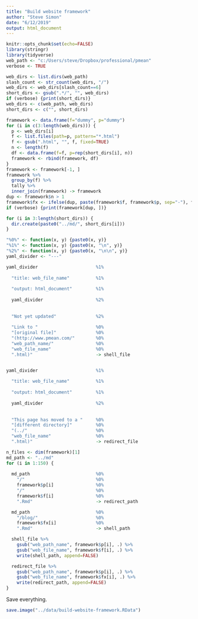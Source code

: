 ```yaml
---
title: "Build website framework"
author: "Steve Simon"
date: "6/12/2019"
output: html_document
---
```


```r
knitr::opts_chunk$set(echo=FALSE)
library(stringr)
library(tidyverse)
web_path <- "c:/Users/steve/Dropbox/professional/pmean"
verbose <- TRUE
```

```r
web_dirs <- list.dirs(web_path)
slash_count <- str_count(web_dirs, "/")
web_dirs <- web_dirs[slash_count==6]
short_dirs <- gsub(".*/", "", web_dirs)
if (verbose) {print(short_dirs)}
web_dirs <- c(web_path, web_dirs)
short_dirs <- c("", short_dirs)
```

```r
framework <- data.frame(f="dummy", p="dummy")
for (i in c(3:length(web_dirs))) {
  p <- web_dirs[i]
  f <- list.files(path=p, pattern="*.html")
  f <- gsub(".html", "", f, fixed=TRUE)
  n <- length(f)
  df <- data.frame(f=f, p=rep(short_dirs[i], n))
  framework <- rbind(framework, df)
}
framework <- framework[-1, ]
framework %>% 
  group_by(f) %>%
  tally %>%
  inner_join(framework) -> framework
dup <- framework$n > 1
framework$fx <- ifelse(dup, paste(framework$f, framework$p, sep="-"), framework$f)
if (verbose) {print(framework[dup, ])}
```

```r
for (i in 3:length(short_dirs)) {
  dir.create(paste0("../md/", short_dirs[i]))
}
```

```r
"%0%" <- function(x, y) {paste0(x, y)}
"%1%" <- function(x, y) {paste0(x, "\n", y)}
"%2%" <- function(x, y) {paste0(x, "\n\n", y)}
yaml_divider <- "---"

yaml_divider                      %1%
  
  "title: web_file_name"          %1%
  
  "output: html_document"         %1%
  
  yaml_divider                    %2%
  
  
  "Not yet updated"               %2%
  
  "Link to "                      %0%
  "[original file]"               %0%
  "(http://www.pmean.com/"        %0%
  "web_path_name/"                %0%
  "web_file_name"                 %0%
  ".html)"                        -> shell_file


yaml_divider                      %1%
  
  "title: web_file_name"          %1%
  
  "output: html_document"         %1%
  
  yaml_divider                    %2%
  
  
  "This page has moved to a "     %0%
  "[different directory]"         %0%
  "(../"                          %0%
  "web_file_name"                 %0%
  ".html)"                        -> redirect_file

n_files <- dim(framework)[1]
md_path <- "../md"
for (i in 1:150) {
  
  md_path                         %0%
    "/"                           %0%
    framework$p[i]                %0%
    "/"                           %0%
    framework$f[i]                %0%
    ".Rmd"                        -> redirect_path

  md_path                         %0%
    "/blog/"                      %0%
    framework$fx[i]               %0%
    ".Rmd"                        -> shell_path

  shell_file %>%
    gsub("web_path_name", framework$p[i], .) %>%
    gsub("web_file_name", framework$f[i], .) %>%
    write(shell_path, append=FALSE)

  redirect_file %>%
    gsub("web_path_name", framework$p[i], .) %>%
    gsub("web_file_name", framework$fx[i], .) %>%
    write(redirect_path, append=FALSE)
}
```

Save everything.

```r
save.image("../data/build-website-framework.RData")
```